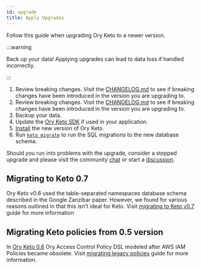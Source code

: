 ```yaml
---
id: upgrade
title: Apply Upgrades
---
```


Follow this guide when upgrading Ory Keto to a newer version.

:::warning

Back up your data! Applying upgrades can lead to data loss if handled
incorrectly.

:::

1. Review breaking changes.
Visit the [CHANGELOG.md](https://github.com/ory/keto/blob/master/CHANGELOG.md) to see if breaking changes have been introduced in the version you are upgrading to.
1. Review breaking changes.
   Visit the
   [CHANGELOG.md](https://github.com/ory/keto/blob/master/CHANGELOG.md) to see
   if breaking changes have been introduced in the version you are upgrading to.
1. Backup your data.
1. Update the [Ory Keto SDK](../sdk/index.md) if used in your application.
1. [Install](../install.md) the new version of Ory Keto.
1. Run [`keto migrate`](../cli/keto-migrate.md) to run the SQL migrations to the
   new database schema.

Should you run into problems with the upgrade, consider a stepped upgrade and please visit the community
[chat](https://slack.ory.sh/) or start a [discussion](https://github.com/ory/keto/discussions).


## Migrating to Keto 0.7

Ory Keto v0.6 used the table-separated namespaces database schema described in the Google Zanzibar paper. However, we found for various reasons outlined in  that this isn't ideal for Keto. Visit [migrating to Keto v0.7](./v0.7-migration) guide for more information

## Migrating Keto policies from 0.5 version

In [Ory Keto 0.6](https://github.com/ory/keto/blob/v0.6.0-alpha.1/CHANGELOG.md#060-alpha1pre0-2021-04-01) Ory Access Control Policy DSL modeled after AWS IAM Policies became obsolete. Visit [migrating legacy policies](./migrating-legacy-policies) guide for more information.

